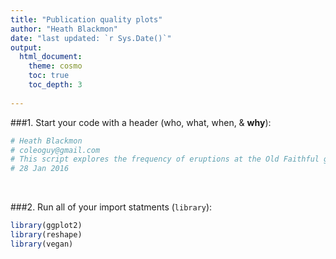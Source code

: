 ```yaml
---
title: "Publication quality plots"
author: "Heath Blackmon"
date: "last updated: `r Sys.Date()`"
output: 
  html_document:
    theme: cosmo
    toc: true
    toc_depth: 3
  
---
```



###1. Start your code with a header (who, what, when, & **why**):
```r
# Heath Blackmon
# coleoguy@gmail.com
# This script explores the frequency of eruptions at the Old Faithful geyser
# 28 Jan 2016
```

&nbsp;

###2. Run all of your import statments (`library`):
  
```r
library(ggplot2)
library(reshape)
library(vegan)
```

&nbsp;

